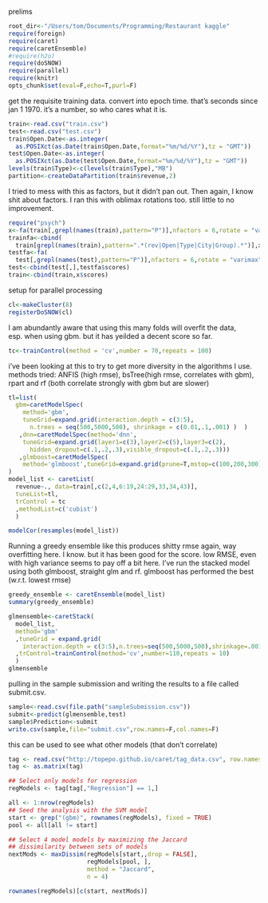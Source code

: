 prelims

```r
root_dir<-"/Users/tom/Documents/Programming/Restaurant kaggle"
require(foreign)
require(caret)
require(caretEnsemble)
#require(h2o)
require(doSNOW)
require(parallel)
require(knitr)
opts_chunk$set(eval=F,echo=T,purl=F)
```

get the requisite training data. convert into epoch time. that's seconds since jan 1 1970. it's a number, so who cares what it is. 

```r
train<-read.csv("train.csv")
test<-read.csv("test.csv")
train$Open.Date<-as.integer(
  as.POSIXct(as.Date(train$Open.Date,format="%m/%d/%Y"),tz = "GMT"))
test$Open.Date<-as.integer(
  as.POSIXct(as.Date(test$Open.Date,format="%m/%d/%Y"),tz = "GMT"))
levels(train$Type)<-c(levels(train$Type),"MB")
partition<-createDataPartition(train$revenue,2)
```

I tried to mess with this as factors, but it didn't pan out. Then again, I know shit about factors. I ran this with oblimax rotations too. still little to no improvement. 

```r
require("psych")
x<-fa(train[,grepl(names(train),pattern="P")],nfactors = 6,rotate = "varimax")
trainfa<-cbind(
  train[grepl(names(train),pattern=".*(rev|Open|Type|City|Group).*")],x$scores)
testfa<-fa(
  test[,grepl(names(test),pattern="P")],nfactors = 6,rotate = "varimax")
test<-cbind(test[,],testfa$scores)
train<-cbind(train,x$scores)
```

setup for parallel processing

```r
cl<-makeCluster(8)
registerDoSNOW(cl)
```

I am abundantly aware that using this many folds will overfit the data, esp. when using gbm. but it has yeilded a decent score so far. 

```r
tc<-trainControl(method = 'cv',number = 70,repeats = 100)
```

i've been looking at this to try to get more diversity in the algorithms I use.
methods tried: ANFIS (high rmse), bsTree(high rmse, correlates with gbm), rpart and rf (both correlate strongly with gbm but are slower)

```r
tl=list(
  gbm=caretModelSpec(
    method='gbm', 
    tuneGrid=expand.grid(interaction.depth = c(3:5), 
      n.trees = seq(500,5000,500), shrinkage = c(0.01,.1,.001) )  )
   ,dnn=caretModelSpec(method='dnn',
    tuneGrid=expand.grid(layer1=c(3),layer2=c(5),layer3=c(2),
      hidden_dropout=c(.1,.2,.3),visible_dropout=c(.1,.2,.3)))
   ,glmboost=caretModelSpec(
    method='glmboost',tuneGrid=expand.grid(prune=T,mstop=c(100,200,300)) )
)
model_list <- caretList(
  revenue~., data=train[,c(2,4,6:19,24:29,33,34,43)],
  tuneList=tl,
  trControl = tc
  ,methodList=c('cubist')
  )

modelCor(resamples(model_list))
```

Running a greedy ensemble like this produces shitty rmse
again, way overfitting here. I know. but it has been good for the score. low RMSE, even with high variance seems to pay off a bit here.
I've run the stacked model using both glmboost, straight glm and rf. glmboost has performed the best (w.r.t. lowest rmse)

```r
greedy_ensemble <- caretEnsemble(model_list)
summary(greedy_ensemble)

glmensemble<-caretStack(  
  model_list,
  method='gbm'
  ,tuneGrid = expand.grid(
    interaction.depth = c(3:5),n.trees=seq(500,5000,500),shrinkage=.001)
  ,trControl=trainControl(method='cv',number=110,repeats = 10)
  )
glmensemble
```

pulling in the sample submission and writing the results to a file called submit.csv.

```r
sample<-read.csv(file.path("sampleSubmission.csv"))
submit<-predict(glmensemble,test)
sample$Prediction<-submit
write.csv(sample,file="submit.csv",row.names=F,col.names=F)
```

this can be used to see what other models (that don't correlate)

```r
tag <- read.csv("http://topepo.github.io/caret/tag_data.csv", row.names = 1)
tag <- as.matrix(tag)

## Select only models for regression
regModels <- tag[tag[,"Regression"] == 1,]

all <- 1:nrow(regModels)
## Seed the analysis with the SVM model
start <- grep("(gbm)", rownames(regModels), fixed = TRUE)
pool <- all[all != start]

## Select 4 model models by maximizing the Jaccard
## dissimilarity between sets of models
nextMods <- maxDissim(regModels[start,,drop = FALSE],
                      regModels[pool, ],
                      method = "Jaccard",
                      n = 4)

rownames(regModels)[c(start, nextMods)]
```

